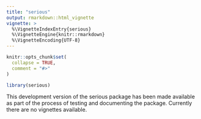 ```yaml
---
title: "serious"
output: rmarkdown::html_vignette
vignette: >
  %\VignetteIndexEntry{serious}
  %\VignetteEngine{knitr::rmarkdown}
  %\VignetteEncoding{UTF-8}
---
```


```r
knitr::opts_chunk$set(
  collapse = TRUE,
  comment = "#>"
)
```

```r
library(serious)
```
This development version of the serious package has been made available as part of the process of testing and documenting the package. Currently there are no vignettes available.
